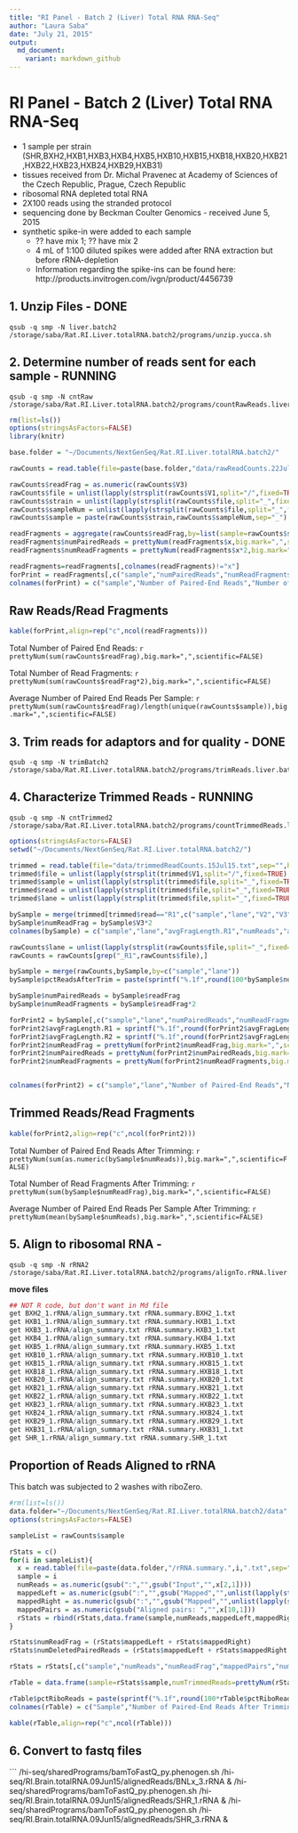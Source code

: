 ```yaml
---
title: "RI Panel - Batch 2 (Liver) Total RNA RNA-Seq"
author: "Laura Saba"
date: "July 21, 2015"
output:
  md_document:
    variant: markdown_github
---
```


RI Panel - Batch 2 (Liver) Total RNA RNA-Seq
========================================================

* 1 sample per strain (SHR,BXH2,HXB1,HXB3,HXB4,HXB5,HXB10,HXB15,HXB18,HXB20,HXB21,HXB22,HXB23,HXB24,HXB29,HXB31)
* tissues received from Dr. Michal Pravenec at Academy of Sciences of the Czech Republic, Prague, Czech Republic
* ribosomal RNA depleted total RNA
* 2X100 reads using the stranded protocol
* sequencing done by Beckman Coulter Genomics - received June 5, 2015
* synthetic spike-in were added to each sample 
  * ?? have mix 1; ?? have mix 2
  * 4 mL of 1:100 diluted spikes were added after RNA extraction but before rRNA-depletion
  * Information regarding the spike-ins can be found here: http://products.invitrogen.com/ivgn/product/4456739

1. Unzip Files - DONE
---------------
```
qsub -q smp -N liver.batch2 /storage/saba/Rat.RI.Liver.totalRNA.batch2/programs/unzip.yucca.sh
```

2. Determine number of reads sent for each sample - RUNNING
-------------------------------------------------
```
qsub -q smp -N cntRaw /storage/saba/Rat.RI.Liver.totalRNA.batch2/programs/countRawReads.liver.batch2.sh
```

```r
rm(list=ls())
options(stringsAsFactors=FALSE)
library(knitr)

base.folder = "~/Documents/NextGenSeq/Rat.RI.Liver.totalRNA.batch2/"

rawCounts = read.table(file=paste(base.folder,"data/rawReadCounts.22Jul15.txt",sep=""),sep=" ",header=FALSE,fill=TRUE)

rawCounts$readFrag = as.numeric(rawCounts$V3)
rawCounts$file = unlist(lapply(strsplit(rawCounts$V1,split="/",fixed=TRUE),function(a) a[length(a)]))
rawCounts$strain = unlist(lapply(strsplit(rawCounts$file,split="_",fixed=TRUE),function(a) a[1]))
rawCounts$sampleNum = unlist(lapply(strsplit(rawCounts$file,split="_",fixed=TRUE),function(a) gsub("liver","",a[2])))
rawCounts$sample = paste(rawCounts$strain,rawCounts$sampleNum,sep="_")

readFragments = aggregate(rawCounts$readFrag,by=list(sample=rawCounts$sample),sum)
readFragments$numPairedReads = prettyNum(readFragments$x,big.mark=",",scientific=FALSE)
readFragments$numReadFragments = prettyNum(readFragments$x*2,big.mark=",",scientific=FALSE)

readFragments=readFragments[,colnames(readFragments)!="x"]
forPrint = readFragments[,c("sample","numPairedReads","numReadFragments")]
colnames(forPrint) = c("sample","Number of Paired-End Reads","Number of Read Fragments")
```

Raw Reads/Read Fragments
---------------------------

```r
kable(forPrint,align=rep("c",ncol(readFragments)))
```

Total Number of Paired End Reads: `r prettyNum(sum(rawCounts$readFrag),big.mark=",",scientific=FALSE)`


Total Number of Read Fragments:  `r prettyNum(sum(rawCounts$readFrag*2),big.mark=",",scientific=FALSE)`  


Average Number of Paired End Reads Per Sample: `r prettyNum(sum(rawCounts$readFrag)/length(unique(rawCounts$sample)),big.mark=",",scientific=FALSE)`  

3. Trim reads for adaptors and for quality - DONE
---------------

```
qsub -q smp -N trimBatch2 /storage/saba/Rat.RI.Liver.totalRNA.batch2/programs/trimReads.liver.batch2.sh
```

4. Characterize Trimmed Reads - RUNNING
---------------
```
qsub -q smp -N cntTrimmed2 /storage/saba/Rat.RI.Liver.totalRNA.batch2/programs/countTrimmedReads.liver.batch2.sh
```
```r
options(stringsAsFactors=FALSE)
setwd("~/Documents/NextGenSeq/Rat.RI.Liver.totalRNA.batch2/")

trimmed = read.table(file="data/trimmedReadCounts.15Jul15.txt",sep="",header=FALSE)
trimmed$file = unlist(lapply(strsplit(trimmed$V1,split="/",fixed=TRUE),function(a) a[length(a)]))
trimmed$sample = unlist(lapply(strsplit(trimmed$file,split="_",fixed=TRUE),function(a) gsub("liver","",paste(a[1],a[2],sep="_"))))
trimmed$read = unlist(lapply(strsplit(trimmed$file,split="_",fixed=TRUE),function(a) a[5]))
trimmed$lane = unlist(lapply(strsplit(trimmed$file,split="_",fixed=TRUE),function(a) a[4]))

bySample = merge(trimmed[trimmed$read=="R1",c("sample","lane","V2","V3")],trimmed[trimmed$read=="R2",c("sample","lane","V2")],by=c("sample","lane"))
bySample$numReadFrag = bySample$V3*2
colnames(bySample) = c("sample","lane","avgFragLength.R1","numReads","avgFragLength.R2","numReadFrag")

rawCounts$lane = unlist(lapply(strsplit(rawCounts$file,split="_",fixed=TRUE),function(a) a[4])) 
rawCounts = rawCounts[grep("_R1",rawCounts$file),]

bySample = merge(rawCounts,bySample,by=c("sample","lane"))
bySample$pctReadsAfterTrim = paste(sprintf("%.1f",round(100*bySample$numReads/bySample$readFrag,1)),"%",sep="")

bySample$numPairedReads = bySample$readFrag
bySample$numReadFragments = bySample$readFrag*2

forPrint2 = bySample[,c("sample","lane","numPairedReads","numReadFragments","avgFragLength.R1","avgFragLength.R2","numReadFrag","pctReadsAfterTrim")]
forPrint2$avgFragLength.R1 = sprintf("%.1f",round(forPrint2$avgFragLength.R1,1))
forPrint2$avgFragLength.R2 = sprintf("%.1f",round(forPrint2$avgFragLength.R2,1))
forPrint2$numReadFrag = prettyNum(forPrint2$numReadFrag,big.mark=",",scientific=FALSE)
forPrint2$numPairedReads = prettyNum(forPrint2$numPairedReads,big.mark=",",scientific=FALSE)
forPrint2$numReadFragments = prettyNum(forPrint2$numReadFragments,big.mark=",",scientific=FALSE)


colnames(forPrint2) = c("sample","lane","Number of Paired-End Reads","Number of Read Fragments","Average Read Fragment Length After Trimming (first read fragment)","Average Read Fragment Length After Trimming (second read fragment)","Number of Read Fragments After Trimming","Percent of Read Fragments That Remained After Trimming")
```

Trimmed Reads/Read Fragments
---------------------------

```r
kable(forPrint2,align=rep("c",ncol(forPrint2)))
```

Total Number of Paired End Reads After Trimming: `r prettyNum(sum(as.numeric(bySample$numReads)),big.mark=",",scientific=FALSE)`   


Total Number of Read Fragments After Trimming:  `r prettyNum(sum(bySample$numReadFrag),big.mark=",",scientific=FALSE)`  


Average Number of Paired End Reads Per Sample After Trimming: `r prettyNum(mean(bySample$numReads),big.mark=",",scientific=FALSE)`  


5. Align to ribosomal RNA - 
---------------------------
```
qsub -q smp -N rRNA2 /storage/saba/Rat.RI.Liver.totalRNA.batch2/programs/alignTo.rRNA.liver.totalRNA.batch2.sh
```


**move files**
```r
## NOT R code, but don't want in Md file
get BXH2_1.rRNA/align_summary.txt rRNA.summary.BXH2_1.txt
get HXB1_1.rRNA/align_summary.txt rRNA.summary.HXB1_1.txt
get HXB3_1.rRNA/align_summary.txt rRNA.summary.HXB3_1.txt
get HXB4_1.rRNA/align_summary.txt rRNA.summary.HXB4_1.txt
get HXB5_1.rRNA/align_summary.txt rRNA.summary.HXB5_1.txt
get HXB10_1.rRNA/align_summary.txt rRNA.summary.HXB10_1.txt
get HXB15_1.rRNA/align_summary.txt rRNA.summary.HXB15_1.txt
get HXB18_1.rRNA/align_summary.txt rRNA.summary.HXB18_1.txt
get HXB20_1.rRNA/align_summary.txt rRNA.summary.HXB20_1.txt
get HXB21_1.rRNA/align_summary.txt rRNA.summary.HXB21_1.txt
get HXB22_1.rRNA/align_summary.txt rRNA.summary.HXB22_1.txt
get HXB23_1.rRNA/align_summary.txt rRNA.summary.HXB23_1.txt
get HXB24_1.rRNA/align_summary.txt rRNA.summary.HXB24_1.txt
get HXB29_1.rRNA/align_summary.txt rRNA.summary.HXB29_1.txt
get HXB31_1.rRNA/align_summary.txt rRNA.summary.HXB31_1.txt
get SHR_1.rRNA/align_summary.txt rRNA.summary.SHR_1.txt
```

Proportion of Reads Aligned to rRNA
-----------------------------------
This batch was subjected to 2 washes with riboZero.  

```r
#rm(list=ls())
data.folder="~/Documents/NextGenSeq/Rat.RI.Liver.totalRNA.batch2/data"
options(stringsAsFactors=FALSE)

sampleList = rawCounts$sample

rStats = c()
for(i in sampleList){
  x = read.table(file=paste(data.folder,"/rRNA.summary.",i,".txt",sep=""),sep="\t",header=FALSE)
  sample = i
  numReads = as.numeric(gsub(":","",gsub("Input","",x[2,1])))       
  mappedLeft = as.numeric(gsub(":","",gsub("Mapped","",unlist(lapply(strsplit(x[3,1],split="(",fixed=TRUE),function(a) a[1])))))
  mappedRight = as.numeric(gsub(":","",gsub("Mapped","",unlist(lapply(strsplit(x[7,1],split="(",fixed=TRUE),function(a) a[1])))))
  mappedPairs = as.numeric(gsub("Aligned pairs: ","",x[10,1]))  
  rStats = rbind(rStats,data.frame(sample,numReads,mappedLeft,mappedRight,mappedPairs))
}

rStats$numReadFrag = (rStats$mappedLeft + rStats$mappedRight)
rStats$numDeletedPairedReads = (rStats$mappedLeft + rStats$mappedRight - rStats$mappedPairs)

rStats = rStats[,c("sample","numReads","numReadFrag","mappedPairs","numDeletedPairedReads")]

rTable = data.frame(sample=rStats$sample,numTrimmedReads=prettyNum(rStats$numReads,big.mark=",",scientific=FALSE),numDeleted=prettyNum(rStats$numDeletedPairedReads,big.mark=",",scientific=FALSE),pctRiboReads=as.numeric(rStats$numDeletedPairedReads)/as.numeric(rStats$numReads),numRemaining=prettyNum(rStats$numReads-rStats$numDeletedPairedReads,big.mark=",",scientific=FALSE))

rTable$pctRiboReads = paste(sprintf("%.1f",round(100*rTable$pctRiboReads,1)),"%",sep="")
colnames(rTable) = c("Sample","Number of Paired-End Reads After Trimming","Number of Paired-End Reads with at Least One Fragment Aligned to rRNA","Percent of Paired-End Reads Aligned to rRNA","Number of Paired-End Reads NOT Aligned to rRNA")
```

```r
kable(rTable,align=rep("c",ncol(rTable)))
```

6. Convert to fastq files
---------------------------
```
/hi-seq/sharedPrograms/bamToFastQ_py.phenogen.sh /hi-seq/RI.Brain.totalRNA.09Jun15/alignedReads/BNLx_3.rRNA &
/hi-seq/sharedPrograms/bamToFastQ_py.phenogen.sh /hi-seq/RI.Brain.totalRNA.09Jun15/alignedReads/SHR_1.rRNA &
/hi-seq/sharedPrograms/bamToFastQ_py.phenogen.sh /hi-seq/RI.Brain.totalRNA.09Jun15/alignedReads/SHR_3.rRNA &

